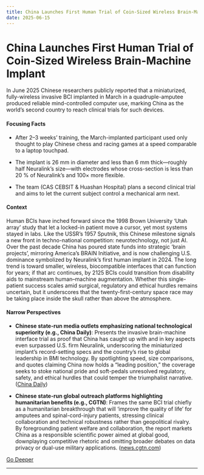 ```yaml
---
title: China Launches First Human Trial of Coin-Sized Wireless Brain-Machine Implant
date: 2025-06-15
---
```


# China Launches First Human Trial of Coin-Sized Wireless Brain-Machine Implant

In June 2025 Chinese researchers publicly reported that a miniaturized, fully-wireless invasive BCI implanted in March in a quadruple-amputee produced reliable mind-controlled computer use, marking China as the world’s second country to reach clinical trials for such devices.

#### Focusing Facts

- After 2–3 weeks’ training, the March-implanted participant used only thought to play Chinese chess and racing games at a speed comparable to a laptop touchpad.

- The implant is 26 mm in diameter and less than 6 mm thick—roughly half Neuralink’s size—with electrodes whose cross-section is less than 20 % of Neuralink’s and 100× more flexible.

- The team (CAS CEBSIT & Huashan Hospital) plans a second clinical trial and aims to let the current subject control a mechanical arm next.

#### Context

Human BCIs have inched forward since the 1998 Brown University ‘Utah array’ study that let a locked-in patient move a cursor, yet most systems stayed in labs. Like the USSR’s 1957 Sputnik, this Chinese milestone signals a new front in techno-national competition: neurotechnology, not just AI. Over the past decade China has poured state funds into strategic ‘brain projects’, mirroring America’s BRAIN Initiative, and is now challenging U.S. dominance symbolized by Neuralink’s first human implant in 2024. The long trend is toward smaller, wireless, biocompatible interfaces that can function for years; if that arc continues, by 2125 BCIs could transition from disability aids to mainstream human–machine augmentation. Whether this single-patient success scales amid surgical, regulatory and ethical hurdles remains uncertain, but it underscores that the twenty-first-century space race may be taking place inside the skull rather than above the atmosphere.

#### Narrow Perspectives

- **Chinese state-run media outlets emphasizing national technological superiority (e.g., China Daily)**: Presents the invasive brain-machine interface trial as proof that China has caught up with and in key aspects even surpassed U.S. firm Neuralink, underscoring the miniaturized implant’s record-setting specs and the country’s rise to global leadership in BMI technology. By spotlighting speed, size comparisons, and quotes claiming China now holds a “leading position,” the coverage seeks to stoke national pride and soft-pedals unresolved regulatory, safety, and ethical hurdles that could temper the triumphalist narrative. ([China Daily](https://www.chinadaily.com.cn/a/202506/14/WS684cb930a310a04af22c635f.html))

- **Chinese state-run global outreach platforms highlighting humanitarian benefits (e.g., CGTN)**: Frames the same BCI trial chiefly as a humanitarian breakthrough that will ‘improve the quality of life’ for amputees and spinal-cord-injury patients, stressing clinical collaboration and technical robustness rather than geopolitical rivalry. By foregrounding patient welfare and collaboration, the report markets China as a responsible scientific power aimed at global good, downplaying competitive rhetoric and omitting broader debates on data privacy or dual-use military applications. ([news.cgtn.com](https://news.cgtn.com/news/2025-06-14/China-conducts-first-prospective-clinical-trial-of-invasive-BCI-1Ec0de5jjDa/p.html))


[Go Deeper](https://www.perplexity.ai/search?q=China+Launches+First+Human+Trial+of+Coin-Sized+Wireless+Brain-Machine+Implant)

---

<a id='taipei-puts-huawei-smic-on-strategic-export-blacklist'></a>
